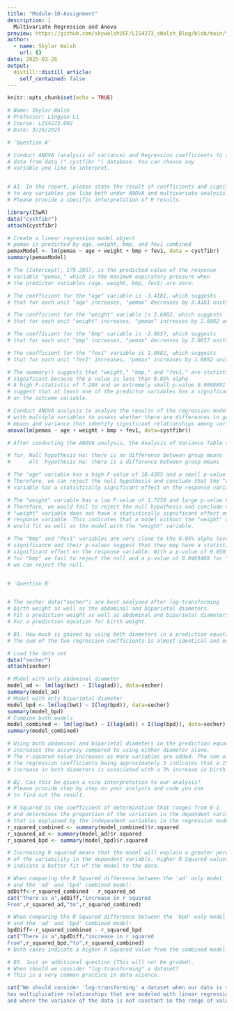 ```yaml
---
title: "Module-10-Assignment"
description: |
  Multivariate Regression and Anova
preview: https://github.com/skywalshUSF/LIS4273_sWalsh_Blog/blob/main/tabulardata.png?raw=true
author:
  - name: Skylar Walsh
    url: {}
date: 2025-03-26
output:
  distill::distill_article:
    self_contained: false
---
```



```r
knitr::opts_chunk$set(echo = TRUE)
```

```r
# Name: Skylar Walsh
# Professor: Lingyao Li
# Course: LIS4273.002
# Date: 3/26/2025

# 'Question A'

# Conduct ANOVA (analysis of variance) and Regression coefficients to the 
# data from data (" cystfibr ") database. You can choose any 
# variable you like to interpret.


# A1. In the report, please state the result of coefficients and significance 
# to any variables you like both under ANOVA and multivariate analysis. 
# Please provide a specific interpretation of R results.

library(ISwR)
data("cystfibr")
attach(cystfibr)

# Create a linear regression model object
# pemax is predicted by age, weight, bmp, and fev1 combined
pemaxModel <- lm(pemax ~ age + weight + bmp + fev1, data = cystfibr)
summary(pemaxModel)

# The (Intercept), 179.2957, is the predicted value of the response
# variable "pemax," which is the maximum expiratory pressure when
# the predictor variables (age, weight, bmp, fev1) are zero.

# The coefficient for the "age" variable is -3.4181, which suggests
# that for each unit "age" increases, "pemax" decreases by 3.4181 units.

# The coefficient for the "weight" variable is 2.6882, which suggests
# that for each unit "weight" increases, "pemax" increases by 2.6882 units.

# The coefficient for the "bmp" variable is -2.0657, which suggests
# that for each unit "bmp" increases, "pemax" decreases by 2.0657 units.

# The coefficient for the "fev1" variable is 1.0882, which suggests
# that for each unit "fev1" increases, "pemax" increases by 1.0882 units.

# The summary() suggests that "weight," "bmp," and "fev1," are statistically
# significant because the p value is less than 0.05% alpha
# A high F-statistic of 7.248 and an extremely small p-value 0.0008891
# suggest that at least one of the predictor variables has a significant effect
# on the outcome variable.

# Conduct ANOVA analysis to analyze the results of the regression model
# with multiple variables to assess whether there are differences in group
# means and variance that identify significant relationships among variables. 
anova(lm(pemax ~ age + weight + bmp + fev1, data=cystfibr))

# After conducting the ANOVA analysis, the Analysis of Variance Table suggests:

# for, Null hypothesis Ho: there is no difference between group means
#      Alt  hypothesis Ha: there is a difference between group means

# The "age" variable has a high F-value of 18.4385 and a small p-value 0.0003538
# Therefore, we can reject the null hypothesis and conclude that the "age"
# variable has a statistically significant effect on the response variable

# The "weight" variable has a low F-value of 1.7258 and large p-value 0.2038195
# Therefore, we would fail to reject the null hypothesis and conclude that the
# "weight" variable does not have a statistically significant effect on the
# response variable. This indicates that a model without the "weight" variable
# would fit as well as the model with the "weight" variable.

# The "bmp" and "fev1" variables are very close to the 0.05% alpha level of
# significance and their p-values suggest that they may have a statistically
# significant effect on the response variable. With a p-value of 0.0501483
# for "bmp" we fail to reject the null and a p-value of 0.0469468 for "fev1"
# we can reject the null.


# 'Question B'


# The secher data("secher") are best analyzed after log-transforming 
# birth weight as well as the abdominal and biparietal diameters. 
# Fit a prediction weight as well as abdominal and biparietal diameters. 
# For a prediction equation for birth weight.

# B1. How much is gained by using both diameters in a prediction equation? 
# The sum of the two regression coefficients is almost identical and equal to 3.

# Load the data set
data("secher")
attach(secher)

# Model with only abdominal diameter
model_ad <- lm(log(bwt) ~ I(log(ad)), data=secher)
summary(model_ad)
# Model with only biparietal diameter
model_bpd <- lm(log(bwt) ~ I(log(bpd)), data=secher)
summary(model_bpd)
# Combine both models
model_combined <- lm(log(bwt) ~ I(log(ad)) + I(log(bpd)), data=secher)
summary(model_combined)

# Using both abdominal and biparietal diameters in the prediction equation 
# increases the accuracy compared to using either diameter alone. 
# The r-squared value increases as more variables are added. The sum of 
# the regression coefficients being approximately 3 indicates that a 1% 
# increase in both diameters is associated with a 3% increase in birth weight.

# B2. Can this be given a nice interpretation to our analysis? 
# Please provide step by step on your analysis and code you use 
# to find out the result. 

# R Squared is the coefficient of determination that ranges from 0-1
# and determines the proportion of the variation in the dependent variable 
# that is explained by the independent variables in the regression model.
r_squared_combined <- summary(model_combined)$r.squared
r_squared_ad <- summary(model_ad)$r.squared
r_squared_bpd <- summary(model_bpd)$r.squared

# Increasing R squared means that the model will explain a greater percentage 
# of the variability in the dependent variable. Higher R Squared values 
# indicate a better fit of the model to the data.

# When comparing the R Squared difference between the 'ad' only model
# and the 'ad' and 'bpd' combined model:
adDiff<-r_squared_combined - r_squared_ad
cat("There is a",adDiff,"increase in r squared
From",r_squared_ad,"to",r_squared_combined)

# When comparing the R Squared difference between the 'bpd' only model
# and the 'ad' and 'bpd' combined model:
bpdDiff<-r_squared_combined - r_squared_bpd
cat("There is a",bpdDiff,"increase in r squared
From",r_squared_bpd,"to",r_squared_combined)
# Both cases indicate a higher R Squared value from the combined model.

# B3. Just an additional question (This will not be graded). 
# When should we consider "log-transforming" a dataset? 
# This is a very common practice in data science. 

cat("We should consider 'log-transforming' a dataset when our data is skewed,
has multiplicative relationships that are modeled with linear regression,
and where the variance of the data is not constant in the range of values.")
```


